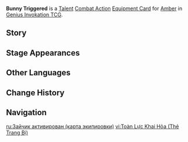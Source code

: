 {{About|the [[Genius Invokation TCG]] Equipment Card|[[Amber]]'s Constellation 2|Bunny Triggered}}
{{Genius Invokation TCG Infobox
|title     = Bunny Triggered
|id        = 213041
|image     = Bunny Triggered Equipment Card.png
|type      = Equipment Card
|group     = Talent;Combat Action
|character = Amber
|skill     = Explosive Puppet
|effect    = '''Combat Action''': When your active character is '''Amber''', equip this card.<br>After Amber equips this card, immediately use '''[[Explosive Puppet (Character Card Skill)|Explosive Puppet]]''' once.<br>After you use a '''Normal Attack:''' If this card and [[Baron Bunny (Summon)|Baron Bunny]] are still on the field, then Baron Bunny explodes and deals 4 {{Color|Pyro DMG}}.
|matching  = 3
|element   = Pyro
|source1   = Achieve victory within 6 Rounds in [[Genius Invokation TCG/Stage/Amber/Friendly Fracas|Friendly Fracas (Amber)]]
|source2   = Win with less than 2 characters defeated in [[Genius Invokation TCG/Stage/Amber/Friendly Fracas|Friendly Fracas (Amber)]]
}}
'''Bunny Triggered''' is a [[Talent Card|Talent]] [[Combat Action Card|Combat Action]] [[Equipment Card]] for [[Amber (Character Card)|Amber]] in [[Genius Invokation TCG]].

==Story==
{{Description|"Go go Baron Bunny!"|title=Amber: Bunny Triggered}}

==Stage Appearances==
{{Genius Invokation TCG Stage Appearances}}

==Other Languages==
{{Other Languages|Transclude=Bunny Triggered}}

==Change History==
{{Change History|3.7}}

==Navigation==
{{Genius Invokation TCG Navbox|Equipment Card}}

[[ru:Зайчик активирован (карта экипировки)]]
[[vi:Toàn Lực Khai Hỏa (Thẻ Trang Bị)]]